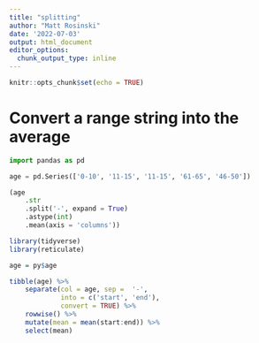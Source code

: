 ```yaml
---
title: "splitting"
author: "Matt Rosinski"
date: '2022-07-03'
output: html_document
editor_options: 
  chunk_output_type: inline
---
```


```r
knitr::opts_chunk$set(echo = TRUE)
```

# Convert a range string into the average
```python
import pandas as pd

age = pd.Series(['0-10', '11-15', '11-15', '61-65', '46-50'])

(age
    .str
    .split('-', expand = True)
    .astype(int)
    .mean(axis = 'columns'))

```

```r
library(tidyverse)
library(reticulate)

age = py$age 

tibble(age) %>%
    separate(col = age, sep =  '-', 
             into = c('start', 'end'), 
             convert = TRUE) %>%
    rowwise() %>%
    mutate(mean = mean(start:end)) %>% 
    select(mean)

```